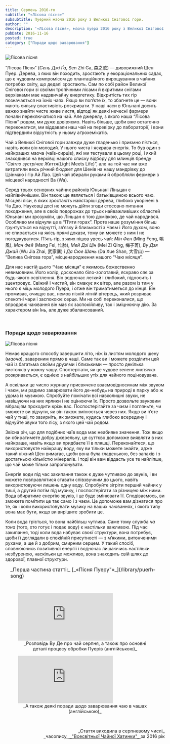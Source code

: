 ```yaml
---
title: Серпень 2016-го
subtitle: "«Лісова пісня»"
subsubtitle: Пуерний маоча 2016 року з Великої Снігової гори.
author: ""
description: '«Лісова пісня», маоча пуера 2016 року з Великої Снігової гори, що в Ліньцану, Юньнань.'
pubDate: 2016-11-16
posted: true
category: ["Поради щодо заварювання"]
---
```



<img class="float-right" src={Image1.src} alt="Лісова пісня" />

“Лісова Пісня” (_Сень Джі Ґа_, Sen Zhi Ga, 森之歌) — дивовижний Шен Пуер. Дерева, з яких він походить, зростають у екораціональних садах, що є чудовим компромісом до плантаційного вирощування в чайних потребах світу, що дедалі зростають. Сам по собі район Великої Снігової гори зі своїми тропічними лісами й вкритими снігами верхівками має надзвичайну енергетику. Відкритість тих гір позначається на їхніх чаях. Якщо ви поп’єте їх, то збагнете це — вони мають сильну властивість розкривати. У наші часи в Юньнані досить важко знайти чисте живе листя, відтоді як деякі нечесні фармери почали переключатися на чай. Але джерелу, з якого наша “Лісова Пісня” родом, ми дуже довіряємо. Навіть більше, щоби вже остаточно переконатися, ми віддавали наш чай на перевірку до лабораторії, і вони підтвердили відсутність у ньому аґрохемікатів.

Чай з Великої Снігової гори завжди дуже гладенько і приємно п’ється, навіть коли він молодий. У нього чиста і яскрава енергія. То був один з найкращих маоча (чаїв-сирців), які ми тестували в цьому році, і який знаходився на верхівці нашого списку відбору для млинців бренду “_Світло зустрічає Життя_(Light Meets Life)”, але на той час ми вже витратили весь річний бюджет для Шенів на нашу мандрівку до Цзінмаю і гір Ай Лао. Цей чай збирали руками й обробляли фермери з місцевої народності Ва (Wa).

Серед трьох основних чайних районів Юньнані Ліньцан є найпівнічнішим. Він також ще являється і батьківщиною всього чаю. Місцеві ліси, в яких зростають найстаріші дерева, глибоко укорінені в Ча Дао. Науковці досі не можуть дійти згоди стосовно питання походження, але в своїх подорожах до трьох найважливіших областей Юньнані ми зрозуміли, що Ліньцан є тою домівкою, де чай народився. Особливо ми відчули це в “П’яти горах”. Проте наше розуміння більш ґрунтується на відчутті, зв’язку й близькості з Чаєм і Його духом, воно не спирається на якісь прямі докази, тому ви можете з ним і не погоджуватися. П’ять гір, з яких пішов увесь чай: _Мін Фен_ (Ming Feng, 鳴風), _Ман Фей_ (Mang Fei, 忙肺), _Мей Дзі Цін_ (Mei Zi Qing, 梅子菁), _Ву Дзя Джай_ (Wu Jia Zhai, 武家寨) і _Да Сюе Шань_ (Da Xue Shan, 大雪山) — “Велика Снігова гора”, місценародження нашого “Чаю місяця”.

Для нас настій цього “Чаю місяця” є якимось божественно невимовним. Його колір, досконало біло-золотавий, яскраво сяє за будь-якого освітлення. Він водночас легкий і глибокий, підносить і зцентровує. Свіжий і чистий, він смакує як вітер, але разом із тим у нього є міць молодого Пуера, і отже він триматиметься до кінця. Він промиває, очищує вас, немов пізній літній вітерець, який розриває спекотні чари і заспокоює серце. Ми на собі переконалися, що впродовж чаювання він має як заспокійливу, так і зміцнюючу дію. За характером він Інь, але дуже збалансований.

<p>&nbsp;</p>

### Поради щодо заварювання

<img class="float-left" src={Image2.src} alt="Лісова пісня" />

Немає кращого способу завершити літо, ніж із листям молодого шену (_маоча_), завареним прямо в чаші. Саме так ви і можете розділити цей чай із багатьма своїми друзями і близькими — просто декілька листочків у кожну чашу. Спостерігати, як це чудове зелене листячко розкривається, є однією з найбільших утіх для чайного поціновувача.

А оскільки це число журналу присвячене взаємовідносинам між звуком і чаєм, ми радимо заварювати його де-небудь на природі в парку або ж удома із музикою. Спробуйте помічати всі навколишні звуки, не навішуючи на них ярлики і не оцінюючи їх. Просто дозвольте звуковим вібраціям проходити крізь вас. Поспостерігайте за чаєм і погляньте, чи зможете ви відчути, як він також змінюється через них. Якщо ви п’єте чай у тиші, то зазирніть, як зможете, кудись глибоко всередину і відчуйте звуки того лісу, з якого цей чай родом.

Звісна річ, що для подібних чаїв вода має неабияке значення. Тож якщо ви обиратимете добру джерельну, це суттєво допоможе виявляти в них найкраще, навіть якщо ви придбаєте її в пляшці. Переконайтеся, що використовуєте найкращу воду, яку ви тільки можете знайти, адже такий ніжний Шен вимагає, щоби вона була гладенькою, без запахів і з достатньою кількістю мінералів. І тоді він вам віддасть усе те найліпше, що чай може тільки запропонувати.

Енергія води під час закипання також є дуже чутливою до звуків, і ви можете повправлятися ставати співзвучним до цього, навіть використовуючи лишень одну воду. Спробуйте зігріти перший чайник у тиші, а другий потім під музику, і поспостерігати за різницею між ними. Вода вбиратиме енергію звуків, і це буде змінювати її. Сподіваємось, ви зможете помітити це так само і з чаєм. Це допоможе вам дізнатися про те, як і коли використовувати музику на ваших чаюваннях, і якого типу вона має бути, якщо ви вирішите зробити це.

Коли вода гріється, то вона найбільш чутлива. Саме тому служба _ча тона_ (того, хто готує і подає воду) є настільки важливою. Під час закипання, тоді коли вода набуває своєї структури, вона потребує, щоби її доглядали в спокійній присутності — з м’якими, витонченими рухами, а ще й з добрим, смирним серцем. У такий спосіб, сповнюючись позитивної енергії і водночас лишаючись настільки незбуреною, наскільки це можливо, вона знаходить свій шлях до здорової, плавної структури.

<section style="padding: 0 0 0 1rem; font-size: 1rem;">
    _Перша частина статті:_ [_«Пісня Пуеру"»_](/library/puerh-song)
</section>

<p>&nbsp;</p>

<figure>
    <iframe class="align-center" src="https://www.youtube.com/embed/Q3Tj6AKhtHc?si=kZQlq9r7i4MFf8zX" title="YouTube video player" frameborder="0" allow="accelerometer; autoplay; clipboard-write; encrypted-media; gyroscope; picture-in-picture; web-share" referrerpolicy="strict-origin-when-cross-origin" allowfullscreen></iframe>
    <figcaption style="font-size: 0.9rem; text-align: center;">
        _Розповідь Ву Де про чай серпня, а також про основні деталі процесу обробки Пуерів (англійською)_
    </figcaption>
</figure>

<figure>
    <iframe class="align-center" src="https://www.youtube.com/embed/54cTyIEUyNY?si=j3zH8e0fRD-DuSgr" title="YouTube video player" frameborder="0" allow="accelerometer; autoplay; clipboard-write; encrypted-media; gyroscope; picture-in-picture; web-share" referrerpolicy="strict-origin-when-cross-origin" allowfullscreen></iframe>
    <figcaption style="font-size: 0.9rem; text-align: center;">
        _А також деякі поради щодо заварювання чаю в чашах (англійською)_
    </figcaption>
</figure>

<p>&nbsp;</p>

<p align="right" style="font-size: 0.9rem;">_Стаття виходила в серпневому числі_<br />_часопису_<a title="globalteahut.org" href="http://www.globalteahut.org/" target="blank" rel="noopener"> _"Всесвітньої Чайної Хатинки"_ </a>за 2016 рік</p>
